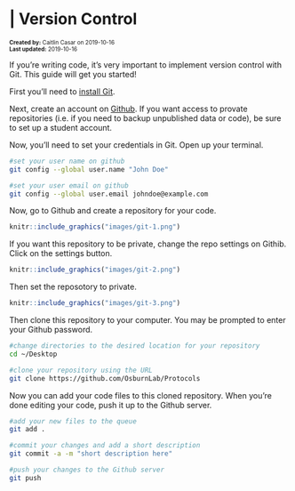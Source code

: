 # | Version Control {#version-control}
<font size="1">**Created by:** Caitlin Casar on 2019-10-16 </br>
**Last updated:** 2019-10-16 </font>

If you're writing code, it's very important to implement version control with Git. This guide will get you started!


First you'll need to [install Git](https://www.linode.com/docs/development/version-control/how-to-install-git-on-linux-mac-and-windows/).

Next, create an account on [Github](https://github.com). If you want access to provate repositories (i.e. if you need to backup unpublished data or code), be sure to set up a student account.

Now, you'll need to set your credentials in Git. Open up your terminal.
```bash
#set your user name on github
git config --global user.name "John Doe"

#set your user email on github
git config --global user.email johndoe@example.com
```

Now, go to Github and create a repository for your code. 

```r
knitr::include_graphics("images/git-1.png")
```


If you want this repository to be private, change the repo settings on Githib. Click on the settings button.
```r
knitr::include_graphics("images/git-2.png")
```

Then set the reposotory to private.
```r
knitr::include_graphics("images/git-3.png")
```

Then clone this repository to your computer. You may be prompted to enter your Github password.
```bash
#change directories to the desired location for your repository
cd ~/Desktop

#clone your repository using the URL 
git clone https://github.com/OsburnLab/Protocols
```

Now you can add your code files to this cloned repository. When you're done editing your code, push it up to the Github server.

```bash
#add your new files to the queue
git add .

#commit your changes and add a short description
git commit -a -m "short description here"

#push your changes to the Github server
git push 
```

